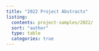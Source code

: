 ```yaml
---
title: "2022 Project Abstracts"
listing:
  contents: project-samples/2022/
  sort: "author"
  type: table
  categories: true
---
```


